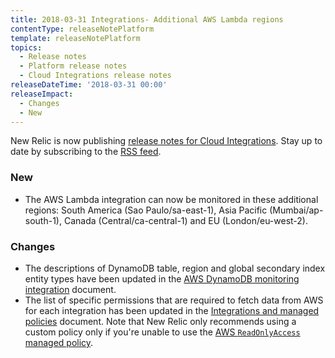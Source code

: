 ```yaml
---
title: 2018-03-31 Integrations- Additional AWS Lambda regions
contentType: releaseNotePlatform
template: releaseNotePlatform
topics:
  - Release notes
  - Platform release notes
  - Cloud Integrations release notes
releaseDateTime: '2018-03-31 00:00'
releaseImpact:
  - Changes
  - New
---
```


<div className="callout-tip">


New Relic is now publishing [release notes for Cloud Integrations](https://docs-dev.newrelic.com/docs/release-notes). Stay up to date by subscribing to the [RSS feed](https://docs.newrelic.com/docs/release-notes/platform-release-notes/cloud-integrations-release-notes/feed).


</div>

### New

*   The AWS Lambda integration can now be monitored in these additional regions: South America (Sao Paulo/sa-east-1), Asia Pacific (Mumbai/ap-south-1), Canada (Central/ca-central-1) and EU (London/eu-west-2).

### Changes

*   The descriptions of DynamoDB table, region and global secondary index entity types have been updated in the [AWS DynamoDB monitoring integration](https://docs.newrelic.com/docs/integrations/amazon-integrations/aws-integrations-list/aws-dynamodb-monitoring-integration) document.
*   The list of specific permissions that are required to fetch data from AWS for each integration has been updated in the [Integrations and managed policies](http://docs.newrelic.com/docs/integrations/amazon-integrations/getting-started/integrations-managed-policies) document. Note that New Relic only recommends using a custom policy only if you're unable to use the [AWS `ReadOnlyAccess` managed policy](http://docs.aws.amazon.com/IAM/latest/UserGuide/access_policies_managed-vs-inline.html#aws-managed-policies).